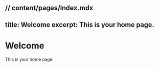 // content/pages/index.mdx
---
title: Welcome
excerpt: This is your home page.
---

# Welcome

This is your home page.
